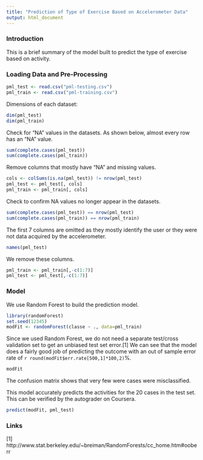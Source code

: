 ```yaml
---
title: "Prediction of Type of Exercise Based on Accelerometer Data"
output: html_document
---
```


### Introduction

This is a brief summary of the model built to predict the type of exercise based on activity.

### Loading Data and Pre-Processing

```r
pml_test <- read.csv("pml-testing.csv")
pml_train <- read.csv("pml-training.csv")
```


Dimensions of each dataset:
```r
dim(pml_test)
dim(pml_train)
```


Check for "NA" values in the datasets. As shown below, almost every row has an "NA" value.
```r
sum(complete.cases(pml_test))
sum(complete.cases(pml_train))
```


Remove columns that mostly have "NA" and missing values.
```r
cols <- colSums(is.na(pml_test)) != nrow(pml_test)
pml_test <- pml_test[, cols]
pml_train <- pml_train[, cols]
```


Check to confirm NA values no longer appear in the datasets.
```r
sum(complete.cases(pml_test)) == nrow(pml_test)
sum(complete.cases(pml_train)) == nrow(pml_train)
```


The first 7 columns are omitted as they mostly identify the user or they were not data acquired by the accelerometer.
```r
names(pml_test)
```


We remove these columns.
```r
pml_train <- pml_train[,-c(1:7)]
pml_test <- pml_test[,-c(1:7)]
```


### Model

We use Random Forest to build the prediction model.
```r
library(randomForest)
set.seed(12345)
modFit <- randomForest(classe ~ ., data=pml_train)
```

Since we used Random Forest, we do not need a separate test/cross validation set to get an unbiased test set error.[1] We can see that the model does a fairly good job of predicting the outcome with an out of sample error rate of `r round(modFit$err.rate[500,1]*100,2)`%.

```r
modFit
```

The confusion matrix shows that very few were cases were misclassified.

This model accurately predicts the activities for the 20 cases in the test set. This can be verified by the autograder on Coursera.
```r
predict(modFit, pml_test)
```

### Links
[1] http://www.stat.berkeley.edu/~breiman/RandomForests/cc_home.htm#ooberr